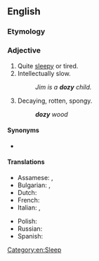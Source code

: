 ==English==

===Etymology===
{{suffix|en|doze|y}}

===Adjective===
{{en-adj|er}}

# Quite [[sleepy]] or tired.
# Intellectually slow.
#: ''Jim is a '''dozy''' child.''
# {{lb|en|carpentry}} Decaying, rotten, spongy.
#: '''''dozy''' wood''

====Synonyms====
* {{sense|decaying, rotten}} {{l|en|doty}}

====Translations====
{{trans-top|sleepy}}
* Assamese: {{t|as|কলামলা}}, {{t|as|কলাঘুমটীয়া}}
* Bulgarian: {{t+|bg|сънен|sc=Cyrl}}, {{t+|bg|сънлив|sc=Cyrl}}
* Dutch: {{t+|nl|slaperig}}
* French: {{t+|fr|somnolent|m}}
* Italian: {{t+|it|assonnato|m}}, {{t+|it|insonnolito|m}}
{{trans-mid}}
* Polish: {{t+|pl|śpiący}}
* Russian: {{t+|ru|сонный|alt=со́нный}}
* Spanish: {{t+|es|adormecido}}
{{trans-bottom}}

[[Category:en:Sleep]]